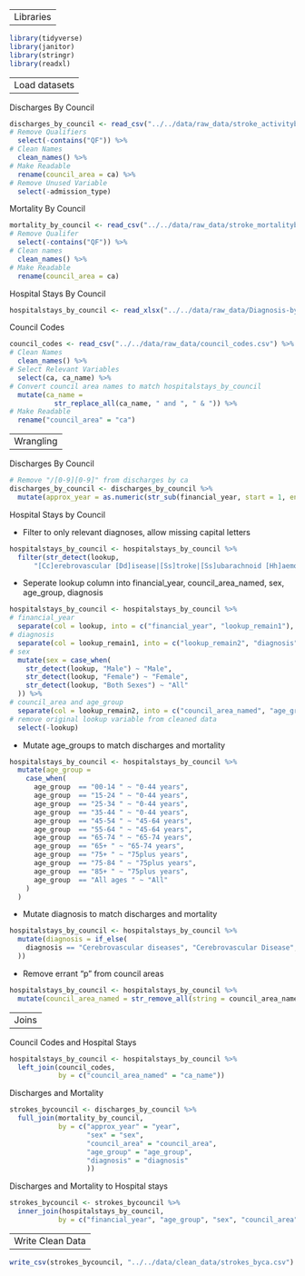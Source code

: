 ----
Libraries
----

```r
library(tidyverse)
library(janitor)
library(stringr)
library(readxl)
```

----
Load datasets
----

Discharges By Council
```r
discharges_by_council <- read_csv("../../data/raw_data/stroke_activitybyca.csv") %>% 
# Remove Qualifiers
  select(-contains("QF")) %>% 
# Clean Names
  clean_names() %>% 
# Make Readable
  rename(council_area = ca) %>% 
# Remove Unused Variable
  select(-admission_type)
```

Mortality By Council
```r
mortality_by_council <- read_csv("../../data/raw_data/stroke_mortalitybyca.csv") %>% 
# Remove Qualifer
  select(-contains("QF")) %>% 
# Clean names
  clean_names() %>% 
# Make Readable
  rename(council_area = ca)
```

Hospital Stays By Council
```r
hospitalstays_by_council <- read_xlsx("../../data/raw_data/Diagnosis-by-Council-Area-of-Residence-Sep19.xlsx", sheet = 4)
```

Council Codes
```r
council_codes <- read_csv("../../data/raw_data/council_codes.csv") %>%
# Clean Names
  clean_names() %>% 
# Select Relevant Variables
  select(ca, ca_name) %>% 
# Convert council area names to match hospitalstays_by_council
  mutate(ca_name =
           str_replace_all(ca_name, " and ", " & ")) %>% 
# Make Readable
  rename("council_area" = "ca")
```

----
Wrangling
----

Discharges By Council
```r
# Remove "/[0-9][0-9]" from discharges by ca
discharges_by_council <- discharges_by_council %>%
  mutate(approx_year = as.numeric(str_sub(financial_year, start = 1, end = -4)))
```

Hospital Stays by Council

 - Filter to only relevant diagnoses, allow missing capital letters
```r
hospitalstays_by_council <- hospitalstays_by_council %>%  
  filter(str_detect(lookup, 
      "[Cc]erebrovascular [Dd]isease|[Ss]troke|[Ss]ubarachnoid [Hh]aemorrhage|TIAs|[Tt]ransient [Ii]schemic [Aa]ttack"))
```

 - Seperate lookup column into financial_year, council_area_named, sex, age_group, diagnosis
```r
hospitalstays_by_council <- hospitalstays_by_council %>% 
# financial_year
  separate(col = lookup, into = c("financial_year", "lookup_remain1"), sep = 7, remove = FALSE) %>% 
# diagnosis
  separate(col = lookup_remain1, into = c("lookup_remain2", "diagnosis"), sep = " -") %>%
# sex
  mutate(sex = case_when(
    str_detect(lookup, "Male") ~ "Male",
    str_detect(lookup, "Female") ~ "Female",
    str_detect(lookup, "Both Sexes") ~ "All"
  )) %>%
# council_area and age_group
  separate(col = lookup_remain2, into = c("council_area_named", "age_group"), sep = "Male|Female|Both Sexes")  %>% 
# remove original lookup variable from cleaned data
  select(-lookup)
```

 - Mutate age_groups to match discharges and mortality
```r
hospitalstays_by_council <- hospitalstays_by_council %>% 
  mutate(age_group =
    case_when(
      age_group  == "00-14 " ~ "0-44 years",
      age_group  == "15-24 " ~ "0-44 years",
      age_group  == "25-34 " ~ "0-44 years",
      age_group  == "35-44 " ~ "0-44 years",
      age_group  == "45-54 " ~ "45-64 years",
      age_group  == "55-64 " ~ "45-64 years",
      age_group  == "65-74 " ~ "65-74 years",
      age_group  == "65+ " ~ "65-74 years",
      age_group  == "75+ " ~ "75plus years",
      age_group  == "75-84 " ~ "75plus years",
      age_group  == "85+ " ~ "75plus years",
      age_group  == "All ages " ~ "All"
    )
  )
```

 - Mutate diagnosis to match discharges and mortality
```r
hospitalstays_by_council <- hospitalstays_by_council %>% 
  mutate(diagnosis = if_else(
    diagnosis == "Cerebrovascular diseases", "Cerebrovascular Disease", diagnosis
  ))

```

 - Remove errant "p" from council areas
```r
hospitalstays_by_council <- hospitalstays_by_council %>% 
  mutate(council_area_named = str_remove_all(string = council_area_named, pattern = "^p"))
```

----
Joins
----

Council Codes and Hospital Stays
```r
hospitalstays_by_council <- hospitalstays_by_council %>% 
  left_join(council_codes, 
            by = c("council_area_named" = "ca_name"))
```

Discharges and Mortality
```r
strokes_bycouncil <- discharges_by_council %>% 
  full_join(mortality_by_council, 
            by = c("approx_year" = "year", 
                   "sex" = "sex",
                   "council_area" = "council_area",
                   "age_group" = "age_group",
                   "diagnosis" = "diagnosis"
                   ))
```

Discharges and Mortality to Hospital stays
```r
strokes_bycouncil <- strokes_bycouncil %>% 
  inner_join(hospitalstays_by_council,
            by = c("financial_year", "age_group", "sex", "council_area", "diagnosis"))
```

----
Write Clean Data
----
```r
write_csv(strokes_bycouncil, "../../data/clean_data/strokes_byca.csv")
```

